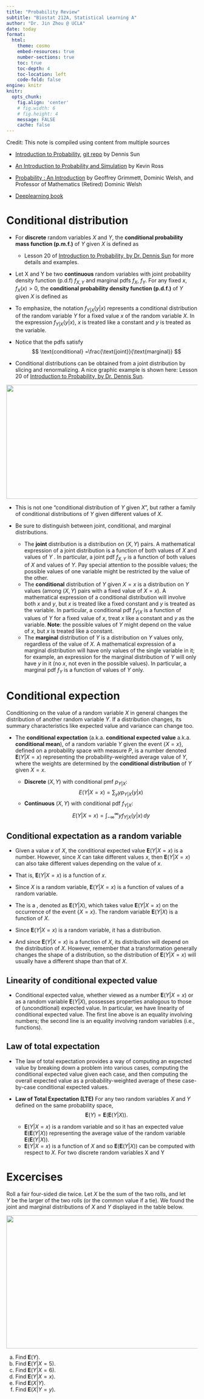 ```yaml
---
title: "Probability Review"
subtitle: "Biostat 212A, Statistical Learning A"
author: "Dr. Jin Zhou @ UCLA"
date: today
format:
  html:
    theme: cosmo
    embed-resources: true
    number-sections: true
    toc: true
    toc-depth: 4
    toc-location: left
    code-fold: false
engine: knitr
knitr:
  opts_chunk: 
    fig.align: 'center'
    # fig.width: 6
    # fig.height: 4
    message: FALSE
    cache: false
---
```


Credit: This note is compiled using content from multiple sources

- [Introduction to Probability](https://dlsun.github.io/probability/), [git repo](https://github.com/dlsun/probability) by Dennis Sun

- [An Introduction to Probability and Simulation](https://bookdown.org/kevin_davisross/probsim-book/ce.html) by Kevin Ross

- [Probability : An Introduction](https://search.library.ucla.edu/permalink/01UCS_LAL/192ecse/cdi_askewsholts_vlebooks_9780191019937) by Geoffrey Grimmett, Dominic Welsh, and Professor of Mathematics (Retired) Dominic Welsh

- [Deeplearning book](https://www.deeplearningbook.org/contents/prob.html) 


#  Conditional distribution

- For **discrete** random variables $X$ and $Y$, the **conditional probability mass function (p.m.f.)** of $Y$ given $X$ is defined as 
\begin{equation}
f_{Y|X}(y|x) \overset{\text{def}}{=} P(Y = y | X = x) = \frac{f(x, y)}{f_X(x)}.
\end{equation}
  + Lesson 20 of [Introduction to Probability, by Dr. Dennis Sun](https://dlsun.github.io/probability/) for more details and examples.


- Let X and Y be two **continuous** random variables with joint probability density function (p.d.f) $f_{X, Y}$ and marginal pdfs $f_X$, $f_Y$.  For any fixed  $x$, $f_X(x)>0$, the **conditional probability density function (p.d.f.)** of $Y$ given $X$ is defined as
\begin{equation}
f_{Y|X}(y|x) \overset{\text{def}}{=} \frac{f(x, y)}{f_X(x)}.
\end{equation}

- To emphasize, the notation $f_{Y|X}(y|x)$ represents a conditional distribution of the random  variable $Y$ for a fixed value $x$ of the random variable $X$. In the expression $f_{Y|X}(y|x)$, $x$ is treated like a constant and $y$ is treated as the variable.

- Notice that the pdfs satisfy
$$
\text{conditional} =\frac{\text{joint}}{\text{marginal}} 
$$

- Conditional distributions can be obtained from a joint distribution by slicing and renormalizing. A nice graphic example is shown here: Lesson 20 of [Introduction to Probability, by Dr. Dennis Sun](https://dlsun.github.io/probability/).

<p align="center">
![](conditional-x-1.png){width=700px height=300px} 
</p>

- This is not one "conditional distribution of $Y$ given $X$", but rather a family of conditional distributions of $Y$ given different values of $X$.

- Be sure to distinguish between joint, conditional, and marginal distributions. 
  + The **joint** distribution is a distribution on $(X, Y)$ pairs. A mathematical expression of a joint distribution is a function of both values of $X$ and values of $Y$ . In particular, a joint pdf $f_{X, Y}$ is a function of both values of $X$ and values of $Y$. Pay special attention to the possible values; the possible values of one variable might be restricted by the value of the other. 
  + The **conditional** distribution of $Y$ given $X = x$ is a distribution on $Y$ values (among $(X, Y)$ pairs with a fixed value of $X = x$). A mathematical expression of a conditional distribution will involve both $x$ and $y$, but $x$ is treated like a fixed constant and $y$ is treated as the variable. In particular, a conditional pdf $f_{Y|X}$ is a function of values of $Y$ for a fixed value of $x$, treat $x$ like a constant and $y$ as the variable. **Note**: the possible values of $Y$ might depend on the value of $x$, but $x$ is treated like a constant. 
  + The **marginal** distribution of $Y$ is a distribution on $Y$ values only, regardless of the value of $X$. A mathematical expression of a marginal distribution will have only values of the single variable in it; for example, an expression for the marginal distribution of $Y$ will only have $y$ in it (no $x$, not even in the possible values). In particular, a marginal pdf $f_Y$ is a function of values of $Y$ only.

# Conditional expection 
Conditioning on the value of a random variable $X$ in general changes the distribution of another random variable $Y$. If a distribution changes, its summary characteristics like expected value and variance can change too.

- The **conditional expectation**  (a.k.a. **conditional expected value** a.k.a. **conditional mean**), of a random variable $Y$ given the event $\{X = x\}$, defined on a probability space with measure $P$, is a number denoted $\mathbf{E}(Y|X = x)$ representing the probability-weighted average value of $Y$, where the weights are determined by the **conditional distribution** of $Y$ given $X = x$.

  + $\textbf{Discrete}$ $(X, Y)$ with conditional pmf $p_{Y|X}$: 
$$ 
E(Y|X = x) = \sum_{y} y p_{Y|X} (y|x) 
$$
  + $\textbf{Continuous}$ $(X, Y)$ with conditional pdf $f_{Y|X}$:
$$
E(Y|X = x) = \int_{-\infty}^{\infty} y f_{Y|X} (y|x) \, dy 
$$

##  Conditional expectation  as a random variable
- Given a value $x$ of $X$, the conditional expected value $\mathbf{E}( Y | X = x)$ is a number. However, since $X$ can take different values $x$, then $\mathbf{E}(Y | X = x)$ can also take different values depending on the value of $x$. 
- That is, $\mathbf{E}( Y | X = x)$ is a function of $x$. 
- Since $X$ is a random variable, $\mathbf{E}( Y | X = x)$ is a function of values of a random variable.

- The \textit{conditional expectation of  $Y$ given $X$} is a \textit{random variable}, denoted as $\textbf{E}(Y|X)$, which takes value $\textbf{E}(Y|X = x)$ on the occurrence of the event $\{X = x\}$. The random variable $\textbf{E}(Y|X)$ is a function of $X$.

- Since $\mathbf{E}( Y | X = x)$ is a random variable, it has a distribution. 

- And since $\mathbf{E}( Y | X = x)$ is a function of $X$, its distribution will depend on the distribution of $X$. However, remember that a transformation generally changes the shape of a distribution, so the distribution of $\mathbf{E}( Y | X = x)$ will usually have a different shape than that of $X$.

## Linearity of conditional expected value

- Conditional expected value, whether viewed as a number $\mathbf{E}( Y | X = x)$ or as a random variable $\mathbf{E}(Y|X)$, possesses properties analogous to those of (unconditional) expected value. In particular, we have linearity of conditional expected value.
\begin{align*}
\mathbf{E}(a_1Y_1 + \ldots + a_nY_n | X = x) & = a_1\mathbf{E}(Y_1 | X = x) + \ldots + a_nE(Y_n | X = x)\\
\mathbf{E}(a_1Y_1 + \ldots + a_nY_n | X) & = a_1\mathbf{E}(Y_1 | X = x) + \ldots + a_nE(Y_n | X)
\end{align*}
The first line above is an equality involving numbers; the second line is an equality involving random variables (i.e., functions).

## Law of total expectation 
- The law of total expectation provides a way of computing an expected value by breaking down a problem into various cases, computing the conditional expected value given each case, and then computing the overall expected value as a probability-weighted average of these case-by-case conditional expected values.

- **Law of Total Expectation (LTE)** For any two random variables $X$ and $Y$ defined on the same probability space, 
$$
\mathbf{E}(Y) = \mathbf{E}(\mathbf{E}(Y|X)). 
$$
  + $\mathbf{E}( Y | X = x)$ is a random variable and so it has an expected value $\mathbf{E}(\mathbf{E}(Y|X))$ representing the average value of the random variable $\mathbf{E}(\mathbf{E}(Y|X))$. 
  + $\mathbf{E}( Y | X = x)$ is a function of $X$ and so $\mathbf{E}(\mathbf{E}(Y|X))$ can be computed with respect to $X$. For two discrete random variables X and Y
\begin{align*}
\mathbf{E}(\mathbf{E}(Y|X)) & = \sum_{x} \mathbf{E}(Y|X = x) \mathbf{P}(X = x)\\
& = \sum_{x} \sum_{y} y \mathbf{P}_{Y|X} (y|x) \mathbf{P}(X = x)\\
& = \sum_{x} \sum_{y} y \mathbf{P}_{X,Y} (x, y)\\
& = \sum_{y} y\sum_{x} \mathbf{P}_{X,Y} (x, y)\\
& = \sum_{y} y \mathbf{P}_{Y} (y)\\
& = \mathbf{E}(Y)
\end{align*}

# Excercises

Roll a fair four-sided die twice. Let  $X$ be the sum of the two rolls, and let  
$Y$ be the larger of the two rolls (or the common value if a tie). We found the joint and marginal distributions of $X$ and $Y$ displayed in the table below.

<p align="center">
  <img src="joint-dist.png" width="700" height="350">
</p>

(a) Find $\mathbf{E}(Y)$.
(b) Find $\mathbf{E}(Y|X = 5)$.
(c) Find $\mathbf{E}(Y|X = 6)$.
(d) Find $\mathbf{E}(Y|X = x)$.
(e) Find $\mathbf{E}(X|Y)$.
(f) Find $\mathbf{E}(X|Y = y)$.




